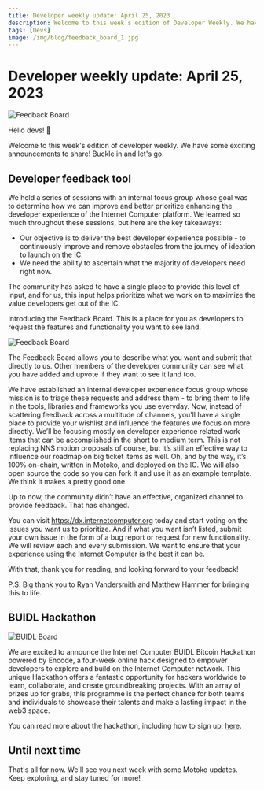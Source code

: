 ```yaml
---
title: Developer weekly update: April 25, 2023
description: Welcome to this week's edition of Developer Weekly. We have some exciting announcements to share! Buckle in and let's go.
tags: [Devs]
image: /img/blog/feedback_board_1.jpg
---
```


# Developer weekly update: April 25, 2023
![Feedback Board](../_assets/feedback_board_1.jpg)

Hello devs! 👋

Welcome to this week's edition of developer weekly. We have some exciting announcements to share! Buckle in and let's go.

## Developer feedback tool
We held a series of sessions with an internal focus group whose goal was to determine how we can improve and better prioritize enhancing the developer experience of the Internet Computer platform. We learned so much throughout these sessions, but here are the key takeaways:

- Our objective is to deliver the best developer experience possible - to continuously improve and remove obstacles from the journey of ideation to launch on the IC.
- We need the ability to ascertain what the majority of developers need right now.

The community has asked to have a single place to provide this level of input, and for us, this input helps prioritize what we work on to maximize the value developers get out of the IC.

Introducing the Feedback Board. This is a place for you as developers to request the features and functionality you want to see land.

![Feedback Board](../_assets/feedback_board_2.jpg)

The Feedback Board allows you to describe what you want and submit that directly to us. Other members of the developer community can see what you have added and upvote if they want to see it land too.

We have established an internal developer experience focus group whose mission is to triage these requests and address them - to bring them to life in the tools, libraries and frameworks you use everyday.
Now, instead of scattering feedback across a multitude of channels, you’ll have a single place to provide your wishlist and influence the features we focus on more directly.
We’ll be focusing mostly on developer experience related work items that can be accomplished in the short to medium term. This is not replacing NNS motion proposals of course, but it’s still an effective way to influence our roadmap on big ticket items as well.
Oh, and by the way, it’s 100% on-chain, written in Motoko, and deployed on the IC. We will also open source the code so you can fork it and use it as an example template. We think it makes a pretty good one.

Up to now, the community didn’t have an effective, organized channel to provide feedback. That has changed.

You can visit https://dx.internetcomputer.org today and start voting on the issues you want us to prioritize. And if what you want isn’t listed, submit your own issue in the form of a bug report or request for new functionality. We will review each and every submission. We want to ensure that your experience using the Internet Computer is the best it can be.

With that, thank you for reading, and looking forward to your feedback!

P.S. Big thank you to Ryan Vandersmith and Matthew Hammer for bringing this to life.

## BUIDL Hackathon
![BUIDL Board](../_assets/buidl_hackathon.webp)

We are excited to announce the Internet Computer BUIDL Bitcoin Hackathon powered by Encode, a four-week online hack designed to empower developers to explore and build on the Internet Computer network. This unique Hackathon offers a fantastic opportunity for hackers worldwide to learn, collaborate, and create groundbreaking projects. With an array of prizes up for grabs, this programme is the perfect chance for both teams and individuals to showcase their talents and make a lasting impact in the web3 space.

You can read more about the hackathon, including how to sign up, [here](https://medium.com/encode-club/announcing-the-internet-computer-buidl-bitcoin-hackathon-powered-by-encode-register-now-776398ff1bc2).

## Until next time
That's all for now. We'll see you next week with some Motoko updates. Keep exploring, and stay tuned for more!
